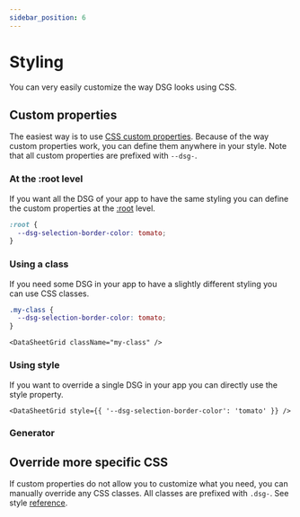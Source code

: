 ```yaml
---
sidebar_position: 6
---
```


# Styling

You can very easily customize the way DSG looks using CSS.

## Custom properties

The easiest way is to use [CSS custom properties](https://developer.mozilla.org/en-US/docs/Web/CSS/Using_CSS_custom_properties).
Because of the way custom properties work, you can define them anywhere in your style. Note that all custom properties
are prefixed with `--dsg-`.

### At the :root level
If you want all the DSG of your app to have the same styling you can define the custom properties at the
[:root](https://developer.mozilla.org/en-US/docs/Web/CSS/:root) level.

```css
:root {
  --dsg-selection-border-color: tomato;
}
```

### Using a class
If you need some DSG in your app to have a slightly different styling you can use CSS classes.


```css
.my-class {
  --dsg-selection-border-color: tomato;
}
```

```tsx
<DataSheetGrid className="my-class" />
```

### Using style
If you want to override a single DSG in your app you can directly use the style property.

```tsx
<DataSheetGrid style={{ '--dsg-selection-border-color': 'tomato' }} />
```

### Generator

<StyleGenerator />

## Override more specific CSS

If custom properties do not allow you to customize what you need, you can manually override any CSS classes.
All classes are prefixed with `.dsg-`. See style [reference](https://github.com/Equify/react-datasheet-grid/blob/master/src/style.css).
